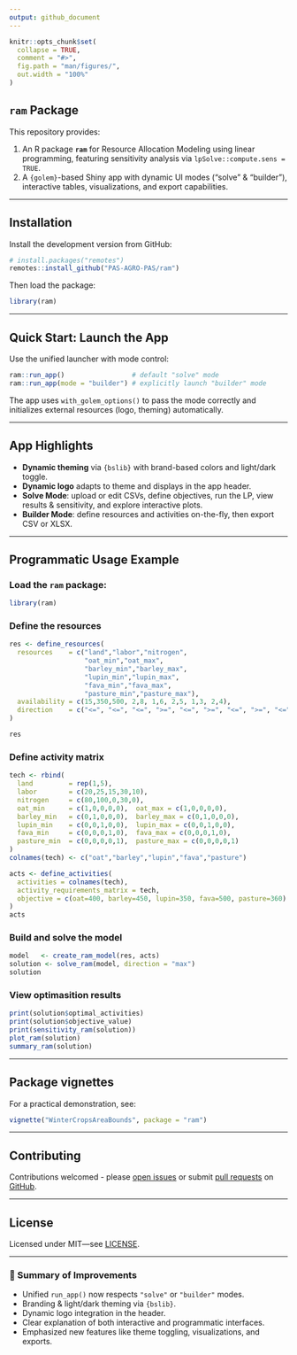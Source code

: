 ```yaml
---
output: github_document
---
```


<!-- README.md is generated from README.Rmd. Please edit that file -->

```r
knitr::opts_chunk$set(
  collapse = TRUE,
  comment = "#>",
  fig.path = "man/figures/",
  out.width = "100%"
)
```

## `ram` Package

This repository provides:

1. An R package **`ram`** for Resource Allocation Modeling using linear programming, featuring sensitivity analysis via `lpSolve::compute.sens = TRUE`.
2. A `{golem}`-based Shiny app with dynamic UI modes ("solve" & "builder"), interactive tables, visualizations, and export capabilities.

---

## Installation

Install the development version from GitHub:

```r
# install.packages("remotes")
remotes::install_github("PAS-AGRO-PAS/ram")
```

Then load the package:

```r
library(ram)
```

---

## Quick Start: Launch the App

Use the unified launcher with mode control:

```r
ram::run_app()                 # default "solve" mode
ram::run_app(mode = "builder") # explicitly launch "builder" mode
```

The app uses `with_golem_options()` to pass the mode correctly and initializes external resources (logo, theming) automatically.

---

## App Highlights

* **Dynamic theming** via `{bslib}` with brand-based colors and light/dark toggle.
* **Dynamic logo** adapts to theme and displays in the app header.
* **Solve Mode**: upload or edit CSVs, define objectives, run the LP, view results & sensitivity, and explore interactive plots.
* **Builder Mode**: define resources and activities on-the-fly, then export CSV or XLSX.

---

## Programmatic Usage Example

### Load the `ram` package:

```r
library(ram)
```

### Define the resources

```r
res <- define_resources(
  resources    = c("land","labor","nitrogen",
                   "oat_min","oat_max",
                   "barley_min","barley_max",
                   "lupin_min","lupin_max",
                   "fava_min","fava_max",
                   "pasture_min","pasture_max"),
  availability = c(15,350,500, 2,8, 1,6, 2,5, 1,3, 2,4),
  direction    = c("<=", "<=", "<=", ">=", "<=", ">=", "<=", ">=", "<=", ">=", "<=", ">=")
)

res
```

### Define activity matrix

```r
tech <- rbind(
  land         = rep(1,5),
  labor        = c(20,25,15,30,10),
  nitrogen     = c(80,100,0,30,0),
  oat_min      = c(1,0,0,0,0),  oat_max = c(1,0,0,0,0),
  barley_min   = c(0,1,0,0,0),  barley_max = c(0,1,0,0,0),
  lupin_min    = c(0,0,1,0,0),  lupin_max = c(0,0,1,0,0),
  fava_min     = c(0,0,0,1,0),  fava_max = c(0,0,0,1,0),
  pasture_min  = c(0,0,0,0,1),  pasture_max = c(0,0,0,0,1)
)
colnames(tech) <- c("oat","barley","lupin","fava","pasture")

acts <- define_activities(
  activities = colnames(tech),
  activity_requirements_matrix = tech,
  objective = c(oat=400, barley=450, lupin=350, fava=500, pasture=360)
)
acts
```

### Build and solve the model

```r
model   <- create_ram_model(res, acts)
solution <- solve_ram(model, direction = "max")
solution
```

### View optimasition results

```r
print(solution$optimal_activities)
print(solution$objective_value)
print(sensitivity_ram(solution))
plot_ram(solution)
summary_ram(solution)
```

---

## Package vignettes

For a practical demonstration, see:

```r
vignette("WinterCropsAreaBounds", package = "ram")
```

---

## Contributing

Contributions welcomed - please [open issues](https://github.com/PAS-AGRO-PAS/ram/issues) or submit [pull requests](https://github.com/PAS-AGRO-PAS/ram/pulls) on [GitHub](https://github.com/PAS-AGRO-PAS/ram).

---

## License

Licensed under MIT—see [LICENSE](https://github.com/PAS-AGRO-PAS/ram/blob/main/LICENSE.md).

---

### 📝 Summary of Improvements

- Unified `run_app()` now respects `"solve"` or `"builder"` modes.
- Branding & light/dark theming via `{bslib}`.
- Dynamic logo integration in the header.
- Clear explanation of both interactive and programmatic interfaces.
- Emphasized new features like theme toggling, visualizations, and exports.
